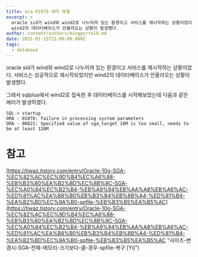 ```yaml
---
title: ora-01078 에러 해결
excerpt: >
  oracle sid가 wind와 wind2로 나누어져 있는 환경이고 서비스를 재시작하는 상황이었다. 서비스는 성공적으로 재시작되었지만
  wind2의 데이터베이스가 안올라오는 상황이 발생했다.
author: content/authors/mingportal0.md
date: 2021-01-15T15:00:00.000Z
tags:
  - database
---
```


oracle sid가 wind와 wind2로 나누어져 있는 환경이고 서비스를 재시작하는 상황이었다. 서비스는 성공적으로 재시작되었지만 wind2의 데이터베이스가 안올라오는 상황이 발생했다.

그래서 sqlplus에서 wind2로 접속한 후 데이터베이스를 시작해보았는데 다음과 같은 에러가 발생하였다.

```
SQL > startup
ORA - 01078: failure in processing system parameters
ORA - 00821: Specified value of sga_target 16M is too small, needs to be at least 128M
```

# 참고

[https://tiwaz.tistory.com/entry/Oracle-10g-SGA-%EC%82%AC%EC%9D%B4%EC%A6%88-%EB%B3%80%EA%B2%BD%EC%8B%9C-SGA-%EC%A0%84%EC%B2%B4-%EB%A9%94%EB%AA%A8%EB%A6%AC-%ED%81%AC%EA%B8%B0%EB%B3%B4%EB%8B%A4-%ED%81%B4-%EA%B2%BD%EC%9A%B0-spfile-%EB%B3%B5%EA%B5%AC](https://tiwaz.tistory.com/entry/Oracle-10g-SGA-%EC%82%AC%EC%9D%B4%EC%A6%88-%EB%B3%80%EA%B2%BD%EC%8B%9C-SGA-%EC%A0%84%EC%B2%B4-%EB%A9%94%EB%AA%A8%EB%A6%AC-%ED%81%AC%EA%B8%B0%EB%B3%B4%EB%8B%A4-%ED%81%B4-%EA%B2%BD%EC%9A%B0-spfile-%EB%B3%B5%EA%B5%AC "사이즈-변경시-SGA-전체-메모리-크기보다-클-경우-spfile-복구 [Yi]")
